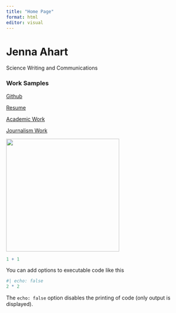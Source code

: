 ```yaml
---
title: "Home Page"
format: html
editor: visual
---
```


# Jenna Ahart

Science Writing and Communications

### Work Samples

[Github](https://github.com/jennaahart)

[Resume](https://27597121-8f5c-47ba-9fe5-0094a738f3f7.filesusr.com/ugd/19fd2d_a713f140e5a94dd396ab7d048c7f0b59.pdf)

[Academic Work](https://jennaahart.github.io/ahartwebsite/AcademicWork.html)

[Journalism Work](https://jennaahart.github.io/ahartwebsite/journalismwork.html)

![](IMG_0036.PNG){width="306"}

```r
1 + 1
```

You can add options to executable code like this

```r
#| echo: false
2 * 2
```

The `echo: false` option disables the printing of code (only output is displayed).
